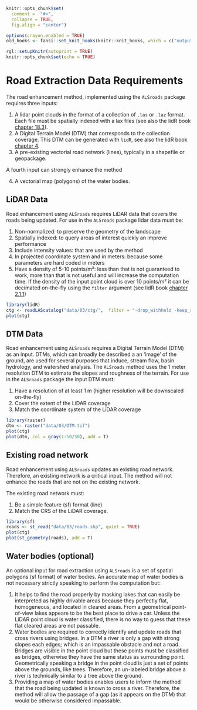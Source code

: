 ```r
knitr::opts_chunk$set(
  comment =  "#>", 
  collapse = TRUE,
  fig.align = "center")

options(crayon.enabled = TRUE)
old_hooks <- fansi::set_knit_hooks(knitr::knit_hooks, which = c("output", "message", "error"))

rgl::setupKnitr(autoprint = TRUE)
knitr::opts_chunk$set(echo = TRUE)
```

# Road Extraction Data Requirements {#sec-road-extraction-data-requirements}

The road enhancement method, implemented using the `ALSroads` package requires three inputs:

1.  A lidar point clouds in the format of a collection of `.las` or `.laz` format. Each file must be spatially indexed with a lax files (see also the lidR book [chapter 18.3](https://r-lidar.github.io/lidRbook/spatial-indexing.html#spatial-indexing-files)).
2.  A Digital Terrain Model (DTM) that corresponds to the collection coverage. This DTM can be generated with `lidR`, see also the lidR book [chapter 4](https://r-lidar.github.io/lidRbook/dtm.html).
3.  A pre-existing vectorial road network (lines), typically in a shapefile or geopackage.

A fourth input can strongly enhance the method

4.  A vectorial map (polygons) of the water bodies.

## LiDAR Data {#sec-lidar-data}

Road enhancement using `ALSroads` requires LiDAR data that covers the roads being updated. For use in the `ALSroads` package lidar data must be:

1.  Non-normalized: to preserve the geometry of the landscape
2.  Spatially indexed: to query areas of interest quickly an improve performance
3.  Include intensity values: that are used by the method
4.  In projected coordinate system and in meters: because some parameters are hard coded in meters
5.  Have a density of 5-10 points/m²: less than that is not guaranteed to work, more than that is not useful and will increase the computation time. If the density of the input point cloud is over 10 points/m² it can be decimated on-the-fly using the `filter` argument (see lidR book [chapter 2.1.1](https://r-lidar.github.io/lidRbook/io.html#filter))

```r
library(lidR)
ctg <- readLAScatalog("data/03/ctg/",  filter = "-drop_withheld -keep_random_fraction 0.25")
plot(ctg)
```

## DTM Data {#sec-dtm-data}

Road enhancement using `ALSroads` requires a Digital Terrain Model (DTM) as an input. DTMs, which can broadly be described a an 'image' of the ground, are used for several purposes that induce, stream flow, basin hydrology, and watershed analysis. The `ALSroads` method uses the 1 meter resolution DTM to estimate the slopes and roughness of the terrain. For use in the `ALSroads` package the input DTM must:

1.  Have a resolution of at least 1 m (higher resolution will be downscaled on-the-fly)
2.  Cover the extent of the LiDAR coverage
3.  Match the coordinate system of the LiDAR coverage

```r
library(raster)
dtm <- raster("data/03/DTM.tif")
plot(ctg)
plot(dtm, col = gray(1:50/50), add = T)
```

## Existing road network {#sec-existing-road-network}

Road enhancement using `ALSroads` updates an existing road network. Therefore, an existing network is a critical input. The method will not enhance the roads that are not on the existing network.

The existing road network must:

1.  Be a simple feature (sf) format (line)
2.  Match the CRS of the LiDAR coverage.

```r
library(sf)
roads <- st_read("data/03/roads.shp", quiet = TRUE)
plot(ctg)
plot(st_geometry(roads), add = T)
```

## Water bodies (optional) {#sec-water-bodies}

An optional input for road extraction using `ALSroads` is a set of spatial polygons (sf format) of water bodies. An accurate map of water bodies is not necessary strictly speaking to perform the computation but:

1.  It helps to find the road properly by masking lakes that can easily be interpreted as highly drivable areas because they perfectly flat, homogeneous, and located in cleared areas. From a geometrical point-of-view lakes appeare to be the best place to drive a car. Unless the LiDAR point cloud is water classified, there is no way to guess that these flat cleared areas are not passable.
2.  Water bodies are required to correctly identify and update roads that cross rivers using bridges. In a DTM a river is only a gap with strong slopes each edges; which is an impassable obstacle and not a road. Bridges are visible in the point cloud but these points must be classified as bridges, otherwise they have the same status as surrounding point. Geometrically speaking a bridge in the point cloud is just a set of points above the grounds, like trees. Therefore, an un-labeled bridge above a river is technically similar to a tree above the ground.
3.  Providing a map of water bodies enables users to inform the method that the road being updated is known to cross a river. Therefore, the method will allow the passage of a gap (as it appears on the DTM) that would be otherwise considered impassable.
